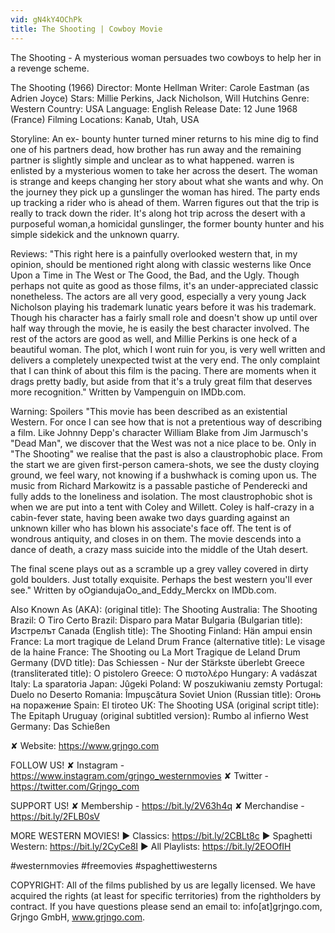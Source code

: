 ```yaml
---
vid: gN4kY4OChPk
title: The Shooting | Cowboy Movie
---
```


The Shooting - A mysterious woman persuades two cowboys to help her in a revenge scheme. 

The Shooting (1966)
Director: Monte Hellman
Writer: Carole Eastman (as Adrien Joyce)
Stars: Millie Perkins, Jack Nicholson, Will Hutchins 
Genre: Western 
Country: USA
Language: English
Release Date: 12 June 1968 (France) 
Filming Locations: Kanab, Utah, USA 

Storyline:
An ex- bounty hunter turned miner returns to his mine dig to find one of his partners dead, how brother has run away and the remaining partner is slightly simple and unclear as to what happened. warren is enlisted by a mysterious women to take her across the desert. The woman is strange and keeps changing her story about what she wants and why. On the journey they pick up a gunslinger the woman has hired. The party ends up tracking a rider who is ahead of them. Warren figures out that the trip is really to track down the rider. It's along hot trip across the desert with a purposeful woman,a homicidal gunslinger, the former bounty hunter and his simple sidekick and the unknown quarry.

Reviews:
"This right here is a painfully overlooked western that, in my opinion, should be mentioned right along with classic westerns like Once Upon a Time in The West or The Good, the Bad, and the Ugly. Though perhaps not quite as good as those films, it's an under-appreciated classic nonetheless. The actors are all very good, especially a very young Jack Nicholson playing his trademark lunatic years before it was his trademark. Though his character has a fairly small role and doesn't show up until over half way through the movie, he is easily the best character involved. The rest of the actors are good as well, and Millie Perkins is one heck of a beautiful woman. The plot, which I wont ruin for you, is very well written and delivers a completely unexpected twist at the very end. The only complaint that I can think of about this film is the pacing. There are moments when it drags pretty badly, but aside from that it's a truly great film that deserves more recognition." Written by Vampenguin on IMDb.com.

Warning: Spoilers
"This movie has been described as an existential Western. For once I can see how that is not a pretentious way of describing a film. Like Johnny Depp's character William Blake from Jim Jarmusch's "Dead Man", we discover that the West was not a nice place to be. Only in "The Shooting" we realise that the past is also a claustrophobic place. From the start we are given first-person camera-shots, we see the dusty cloying ground, we feel wary, not knowing if a bushwhack is coming upon us. The music from Richard Markowitz is a passable pastiche of Penderecki and fully adds to the loneliness and isolation. The most claustrophobic shot is when we are put into a tent with Coley and Willett. Coley is half-crazy in a cabin-fever state, having been awake two days guarding against an unknown killer who has blown his associate's face off. The tent is of wondrous antiquity, and closes in on them. The movie descends into a dance of death, a crazy mass suicide into the middle of the Utah desert.

The final scene plays out as a scramble up a grey valley covered in dirty gold boulders. Just totally exquisite. Perhaps the best western you'll ever see." Written by oOgiandujaOo_and_Eddy_Merckx on IMDb.com.

Also Known As (AKA):
(original title): The Shooting
Australia: The Shooting
Brazil: O Tiro Certo
Brazil: Disparo para Matar
Bulgaria (Bulgarian title): Изстрелът
Canada (English title): The Shooting
Finland: Hän ampui ensin
France: La mort tragique de Leland Drum
France (alternative title): Le visage de la haine
France: The Shooting ou La Mort Tragique de Leland Drum
Germany (DVD title): Das Schiessen - Nur der Stärkste überlebt
Greece (transliterated title): O pistolero
Greece: Ο πιστολέρο
Hungary: A vadászat
Italy: La sparatoria
Japan: Jûgeki
Poland: W poszukiwaniu zemsty
Portugal: Duelo no Deserto
Romania: Împuşcătura
Soviet Union (Russian title): Огонь на поражение
Spain: El tiroteo
UK: The Shooting
USA (original script title): The Epitaph
Uruguay (original subtitled version): Rumbo al infierno
West Germany: Das Schießen

✘ Website: https://www.grjngo.com

FOLLOW US!
✘ Instagram - https://www.instagram.com/grjngo_westernmovies
✘ Twitter - https://twitter.com/Grjngo_com

SUPPORT US!
✘ Membership - https://bit.ly/2V63h4q
✘ Merchandise - https://bit.ly/2FLB0sV

MORE WESTERN MOVIES! 
► Classics: https://bit.ly/2CBLt8c 
► Spaghetti Western: https://bit.ly/2CyCe8I 
► All Playlists: https://bit.ly/2EOOfIH 

#westernmovies #freemovies #spaghettiwesterns

COPYRIGHT: All of the films published by us are legally licensed. We have acquired the rights (at least for specific territories) from the rightholders by contract. If you have questions please send an email to: info[at]grjngo.com, Grjngo GmbH, www.grjngo.com.